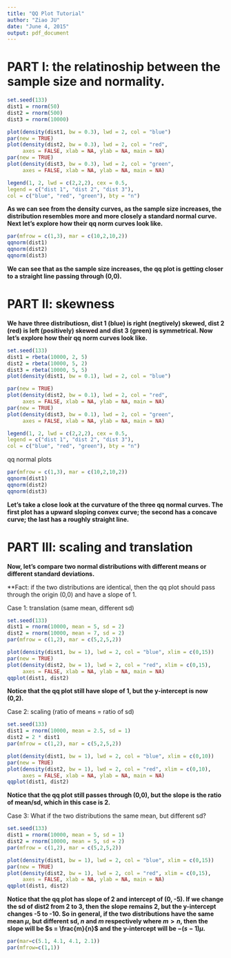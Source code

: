 ```yaml
---
title: "QQ Plot Tutorial"
author: "Ziao JU"
date: "June 4, 2015"
output: pdf_document
---
```


# PART I: the relatinoship between the sample size and normality.
```r
set.seed(133)
dist1 = rnorm(50)
dist2 = rnorm(500)
dist3 = rnorm(10000)

plot(density(dist1, bw = 0.3), lwd = 2, col = "blue")
par(new = TRUE)
plot(density(dist2, bw = 0.3), lwd = 2, col = "red", 
     axes = FALSE, xlab = NA, ylab = NA, main = NA)
par(new = TRUE)
plot(density(dist3, bw = 0.3), lwd = 2, col = "green", 
     axes = FALSE, xlab = NA, ylab = NA, main = NA)

legend(1, 2, lwd = c(2,2,2), cex = 0.5, 
legend = c("dist 1", "dist 2", "dist 3"),
col = c("blue", "red", "green"), bty = "n")

```


**As we can see from the density curves, as the sample size increases, the distribution resembles more and more closely a standard normal curve. Next let's explore how their qq norm curves look like.** 
```r
par(mfrow = c(1,3), mar = c(10,2,10,2))
qqnorm(dist1)
qqnorm(dist2)
qqnorm(dist3)
```

**We can see that as the sample size increases, the qq plot is getting closer to a straight line passing through (0,0).**



# PART II: skewness

**We have three distributiosn, dist 1 (blue) is right (negtively) skewed, dist 2 (red) is left (positively) skewed and dist 3 (green) is symmetrical. Now let's explore how their qq norm curves look like.**

```r
set.seed(133)
dist1 = rbeta(10000, 2, 5)
dist2 = rbeta(10000, 5, 2)
dist3 = rbeta(10000, 5, 5)
plot(density(dist1, bw = 0.1), lwd = 2, col = "blue")

par(new = TRUE)
plot(density(dist2, bw = 0.1), lwd = 2, col = "red", 
     axes = FALSE, xlab = NA, ylab = NA, main = NA)
par(new = TRUE)
plot(density(dist3, bw = 0.1), lwd = 2, col = "green", 
     axes = FALSE, xlab = NA, ylab = NA, main = NA)

legend(1, 2, lwd = c(2,2,2), cex = 0.5, 
legend = c("dist 1", "dist 2", "dist 3"),
col = c("blue", "red", "green"), bty = "n")

```


qq normal plots
```r

par(mfrow = c(1,3), mar = c(10,2,10,2))
qqnorm(dist1)
qqnorm(dist2)
qqnorm(dist3)

```

**Let's take a close look at the curvature of the three qq normal curves. The first plot has a upward sloping convex curve; the second has a concave curve; the last has a roughly straight line.**


# PART III: scaling and translation
**Now, let's compare two normal distributions with different means or different standard deviations.**

**Fact: if the two distributions are identical, then the qq plot should pass through the origin (0,0) and have a slope of 1.

Case 1: translation (same mean, different sd)
```r
set.seed(133)
dist1 = rnorm(10000, mean = 5, sd = 2)
dist2 = rnorm(10000, mean = 7, sd = 2)
par(mfrow = c(1,2), mar = c(5,2,5,2))

plot(density(dist1, bw = 1), lwd = 2, col = "blue", xlim = c(0,15))
par(new = TRUE)
plot(density(dist2, bw = 1), lwd = 2, col = "red", xlim = c(0,15),
     axes = FALSE, xlab = NA, ylab = NA, main = NA)
qqplot(dist1, dist2)

```

**Notice that the qq plot still have slope of 1, but the y-intercept is now (0,2).**

Case 2: scaling (ratio of means = ratio of sd)
```r
set.seed(133)
dist1 = rnorm(10000, mean = 2.5, sd = 1)
dist2 = 2 * dist1
par(mfrow = c(1,2), mar = c(5,2,5,2))

plot(density(dist1, bw = 1), lwd = 2, col = "blue", xlim = c(0,10))
par(new = TRUE)
plot(density(dist2, bw = 1), lwd = 2, col = "red", xlim = c(0,10),
     axes = FALSE, xlab = NA, ylab = NA, main = NA)
qqplot(dist1, dist2)
```

**Notice that the qq plot still passes through (0,0), but the slope is the ratio of mean/sd, which in this case is 2.**

Case 3: What if the two distributions the same mean, but different sd?
```r
set.seed(133)
dist1 = rnorm(10000, mean = 5, sd = 1)
dist2 = rnorm(10000, mean = 5, sd = 2)
par(mfrow = c(1,2), mar = c(5,2,5,2))

plot(density(dist1, bw = 1), lwd = 2, col = "blue", xlim = c(0,15))
par(new = TRUE)
plot(density(dist2, bw = 1), lwd = 2, col = "red", xlim = c(0,15),
     axes = FALSE, xlab = NA, ylab = NA, main = NA)
qqplot(dist1, dist2)
```

**Notice that the qq plot has slope of 2 and intercept of (0, -5). If we change the sd of dist2 from 2 to 3, then the slope remains 2, but the y-intercept changes -5 to -10. So in general, if the two distributions have the same mean $\mu$, but different sd, $n$ and $m$ respectively where $m > n$, then the slope will be $s = \frac{m}{n}$ and the y-intercept will be $-(s-1)\mu$.**

```r
par(mar=c(5.1, 4.1, 4.1, 2.1))
par(mfrow=c(1,1))
```






